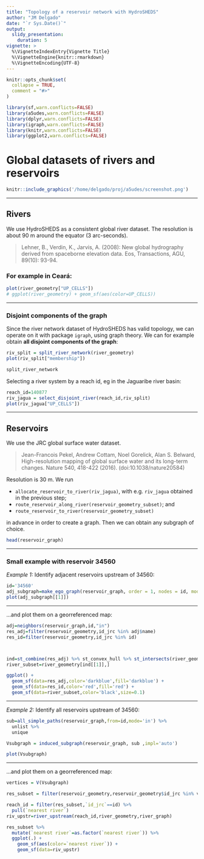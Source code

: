 ```yaml
---
title: "Topology of a reservoir network with HydroSHEDS"
author: "JM Delgado"
date: "`r Sys.Date()`"
output:
  slidy_presentation:
    duration: 5    
vignette: >
  %\VignetteIndexEntry{Vignette Title}
  %\VignetteEngine{knitr::rmarkdown}
  %\VignetteEncoding{UTF-8}
---
```


```r
knitr::opts_chunk$set(
  collapse = TRUE,
  comment = "#>"
)

library(sf,warn.conflicts=FALSE)
library(a5udes,warn.conflicts=FALSE)
library(dplyr,warn.conflicts=FALSE)
library(igraph,warn.conflicts=FALSE)
library(knitr,warn.conflicts=FALSE)
library(ggplot2,warn.conflicts=FALSE)
```

# Global datasets of rivers and reservoirs

```r
knitr::include_graphics('/home/delgado/proj/a5udes/screenshot.png')
```
---

## Rivers

We use HydroSHEDS as a consistent global river dataset. The resolution is about 90 m around the equator (3 arc-seconds).

> Lehner, B., Verdin, K., Jarvis, A. (2008): New global hydrography derived from spaceborne elevation data. Eos, Transactions, AGU, 89(10): 93-94.

### For example in Ceará:

```r
plot(river_geometry["UP_CELLS"])
# ggplot(river_geometry) + geom_sf(aes(color=UP_CELLS))

```

---

### Disjoint components of the graph

Since the river network dataset of HydroSHEDS has valid topology, we can operate on it with package `igraph`, using graph theory. We can for example obtain __all disjoint components of the graph__:

```r
riv_split = split_river_network(river_geometry)
plot(riv_split["membership"])

split_river_network

```

Selecting a river system by a reach id, eg in the Jaguaribe river basin:

```r
reach_id=140877
riv_jagua = select_disjoint_river(reach_id,riv_split)
plot(riv_jagua["UP_CELLS"])
```

---

## Reservoirs

We use the JRC global surface water dataset.

> Jean-Francois Pekel, Andrew Cottam, Noel Gorelick, Alan S. Belward, High-resolution mapping of global surface water and its long-term changes. Nature 540, 418-422 (2016). (doi:10.1038/nature20584)

Resolution is 30 m. We run

- `allocate_reservoir_to_river(riv_jagua)`, with e.g. `riv_jagua` obtained in the previous step;
- `route_reservoir_along_river(reservoir_geometry_subset)`; and
- `route_reservoir_to_river(reservoir_geometry_subset)`

in advance in order to create a graph. Then we can obtain any subgraph of choice.

```r
head(reservoir_graph)

```

---

### Small example with reservoir 34560

*Example 1:* Identify adjacent reservoirs upstream of 34560:

```r
id='34560'
adj_subgraph=make_ego_graph(reservoir_graph, order = 1, nodes = id, mode = "in", mindist = 0)
plot(adj_subgraph[[1]])
```

---

...and plot them on a georreferenced map:

```r


adj=neighbors(reservoir_graph,id,"in")
res_adj=filter(reservoir_geometry,id_jrc %in% adj$name)
res_id=filter(reservoir_geometry,id_jrc %in% id)



ind=st_combine(res_adj) %>% st_convex_hull %>% st_intersects(river_geometry)
river_subset=river_geometry[ind[[1]],]

ggplot() +
  geom_sf(data=res_adj,color='darkblue',fill='darkblue') +
  geom_sf(data=res_id,color='red',fill='red') +
  geom_sf(data=river_subset,color='black',size=0.1)
```

---


*Example 2:* Identify all reservoirs upstream of 34560:

```r
sub=all_simple_paths(reservoir_graph,from=id,mode='in') %>%
  unlist %>%
  unique

Vsubgraph = induced_subgraph(reservoir_graph, sub ,impl='auto')

plot(Vsubgraph)
```

---


...and plot them on a georreferenced map:

```r

vertices = V(Vsubgraph)  

res_subset = filter(reservoir_geometry,reservoir_geometry$id_jrc %in% vertices$name)

reach_id = filter(res_subset,`id_jrc`==id) %>%
  pull(`nearest river`)
riv_upstr=river_upstream(reach_id,river_geometry,river_graph)

res_subset %>%
  mutate(`nearest river`=as.factor(`nearest river`)) %>%
  ggplot(.) +
    geom_sf(aes(color=`nearest river`)) +
    geom_sf(data=riv_upstr)

```
